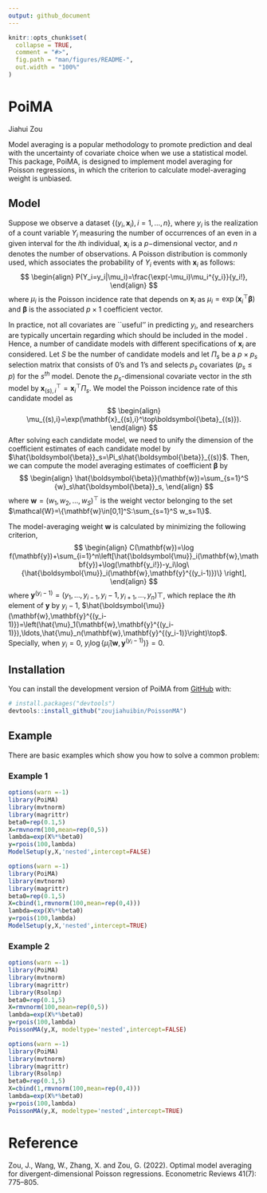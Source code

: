 ```yaml
---
output: github_document
---
```


<!-- README.md is generated from README.Rmd. Please edit that file -->

```r
knitr::opts_chunk$set(
  collapse = TRUE,
  comment = "#>",
  fig.path = "man/figures/README-",
  out.width = "100%"
)
```

# PoiMA
Jiahui Zou

<!-- badges: start -->
<!-- badges: end -->

Model averaging is a popular methodology to promote prediction and deal with the uncertainty of covariate choice when we use a statistical model. This package, PoiMA, is designed to implement model averaging for Poisson regressions, in which the criterion to calculate model-averaging weight is unbiased.
 
## Model
Suppose we observe a dataset $\{(y_i,\mathbf{x}_i),i=1,\ldots,n\}$, where $y_i$ is the realization of a count variable $Y_i$ measuring the number of occurrences of an even in a given interval for the $i$th individual, $\mathbf{x}_i$ is a $p-$dimensional vector, and $n$ denotes the number of observations. A Poisson distribution is commonly used, which associates the probability of $Y_i$ events with $\mathbf{x}_i$ as follows:
$$
\begin{align}
P(Y_i=y_i|\mu_i)=\frac{\exp(-\mu_i)\mu_i^{y_i}}{y_i!},
\end{align}
$$
where $\mu_i$ is the Poisson incidence rate that depends on $\mathbf{x}_i$ as $\mu_i=\exp(\mathbf{x}_i^\top\boldsymbol{\beta})$ and $\boldsymbol{\beta}$ is the associated $p\times 1$ coefficient vector.


In practice, not all covariates are ``useful'' in predicting $y_i$, and researchers are typically uncertain regarding which should be included in the model \emph{ex ante}. Hence, a number of candidate models with different specifications of $\mathbf{x}_i$ are considered.
Let $S$ be the number of candidate models and let $\Pi_s$ be a $p\times p_s$ selection matrix that consists of 0's and 1's and selects $p_s$ covariates ($p_s\le p$) for the $s^{th}$ model. Denote the $p_s$-dimensional covariate vector in the $s$th model by $\mathbf{x}^\top_{(s),i}=\mathbf{x}_i^\top\Pi_s$. We model the Poisson incidence rate of this candidate model as
$$
\begin{align}
\mu_{(s),i}=\exp(\mathbf{x}_{(s),i}^\top\boldsymbol{\beta}_{(s)}).
\end{align}
$$
After solving each candidate model, we need to unify the dimension of the coefficient estimates of each candidate model by $\hat{\boldsymbol{\beta}}_s=\Pi_s\hat{\boldsymbol{\beta}}_{(s)}$.
Then, we can compute the model averaging estimates of coefficient $\boldsymbol{\beta}$ by
$$
\begin{align}
\hat{\boldsymbol{\beta}}(\mathbf{w})=\sum_{s=1}^S {w}_s\hat{\boldsymbol{\beta}}_s,
\end{align}
$$
where $\mathbf{w}=(w_1,w_2,...,w_S)^\top$ is the weight vector belonging to the set
$\mathcal{W}=\{\mathbf{w}\in[0,1]^S:\sum_{s=1}^S w_s=1\}$.

The model-averaging weight $\mathbf{w}$ is calculated by minimizing the following criterion,
$$
\begin{align}
C(\mathbf{w})=\log f(\mathbf{y})+\sum_{i=1}^n\left[\hat{\boldsymbol{\mu}}_i(\mathbf{w},\mathbf{y})+\log(\mathbf{y_i!})-y_i\log\{\hat{\boldsymbol{\mu}}_i(\mathbf{w},\mathbf{y}^{(y_i-1)})\}
\right],
\end{align}
$$
where $\mathbf{y}^{(y_i-1)}=(y_1,\ldots, y_{i-1},y_i-1,y_{i+1},\ldots,y_n)\top$, which replace the $i$th element of $\mathbf{y}$ by $y_i-1$, $\hat{\boldsymbol{\mu}}(\mathbf{w},\mathbf{y}^{(y_i-1)})=\left(\hat{\mu}_1(\mathbf{w},\mathbf{y}^{(y_i-1)}),\ldots,\hat{\mu}_n(\mathbf{w},\mathbf{y}^{(y_i-1)}\right)\top$. Specially, when $y_i=0$, $y_i\log\{\hat{\mu}_i(\mathbf{w},\mathbf{y}^{(y_i-1)})\}=0$.



## Installation

You can install the development version of PoiMA from [GitHub](https://github.com/) with:

``` r
# install.packages("devtools")
devtools::install_github("zoujiahuibin/PoissonMA")
```

## Example

There are basic examples which show you how to solve a common problem:

### Example 1
```r
options(warn =-1)
library(PoiMA)
library(mvtnorm)
library(magrittr)
beta0=rep(0.1,5)
X=rmvnorm(100,mean=rep(0,5))
lambda=exp(X%*%beta0)
y=rpois(100,lambda)
ModelSetup(y,X,'nested',intercept=FALSE)
```

```r
options(warn =-1)
library(PoiMA)
library(mvtnorm)
library(magrittr)
beta0=rep(0.1,5)
X=cbind(1,rmvnorm(100,mean=rep(0,4)))
lambda=exp(X%*%beta0)
y=rpois(100,lambda)
ModelSetup(y,X,'nested',intercept=TRUE)
```
### Example 2

```r
options(warn =-1)
library(PoiMA)
library(mvtnorm)
library(magrittr)
library(Rsolnp)
beta0=rep(0.1,5)
X=rmvnorm(100,mean=rep(0,5))
lambda=exp(X%*%beta0)
y=rpois(100,lambda)
PoissonMA(y,X, modeltype='nested',intercept=FALSE)
```



```r
options(warn =-1)
library(PoiMA)
library(mvtnorm)
library(magrittr)
library(Rsolnp)
beta0=rep(0.1,5)
X=cbind(1,rmvnorm(100,mean=rep(0,4)))
lambda=exp(X%*%beta0)
y=rpois(100,lambda)
PoissonMA(y,X, modeltype='nested',intercept=TRUE)
```



# Reference

Zou, J., Wang, W., Zhang, X. and Zou, G. (2022). Optimal model averaging for divergent-dimensional Poisson regressions. Econometric Reviews 41(7): 775--805.
